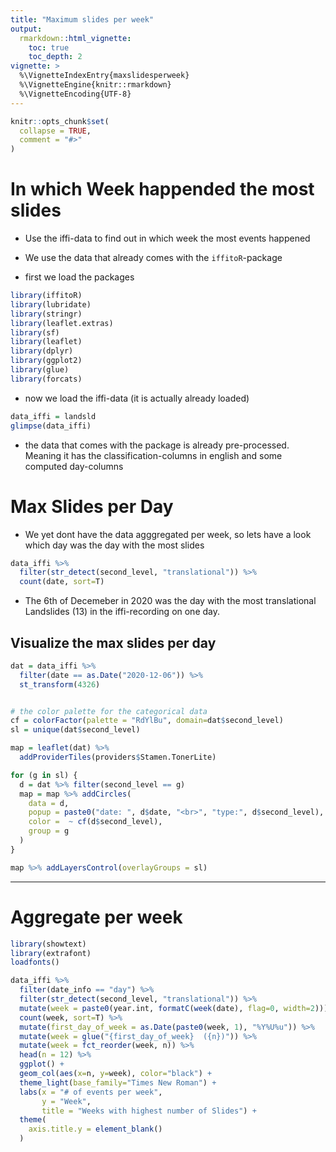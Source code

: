 ```yaml
---
title: "Maximum slides per week"
output: 
  rmarkdown::html_vignette:
    toc: true
    toc_depth: 2
vignette: >
  %\VignetteIndexEntry{maxslidesperweek}
  %\VignetteEngine{knitr::rmarkdown}
  %\VignetteEncoding{UTF-8}
---
```


```r
knitr::opts_chunk$set(
  collapse = TRUE,
  comment = "#>"
)
```

# In which Week happended the most slides

- Use the iffi-data to find out in which week the most events happened

- We use the data that already comes with the `iffitoR`-package

- first we load the packages

```r
library(iffitoR)
library(lubridate)
library(stringr)
library(leaflet.extras)
library(sf)
library(leaflet)
library(dplyr)
library(ggplot2)
library(glue)
library(forcats)
```

- now we load the iffi-data (it is actually already loaded)

```r
data_iffi = landsld
glimpse(data_iffi)
```
- the data that comes with the package is already pre-processed. Meaning it has the classification-columns in english and some computed day-columns

# Max Slides per Day 

- We yet dont have the data agggregated per week, so lets have a look which day was the day with the most slides

```r
data_iffi %>% 
  filter(str_detect(second_level, "translational")) %>% 
  count(date, sort=T)
```
- The 6th of Decemeber in 2020 was the day with the most translational Landslides (13) in the iffi-recording on one day.


## Visualize the max slides per day

```r
dat = data_iffi %>% 
  filter(date == as.Date("2020-12-06")) %>% 
  st_transform(4326)


# the color palette for the categorical data 
cf = colorFactor(palette = "RdYlBu", domain=dat$second_level)
sl = unique(dat$second_level)

map = leaflet(dat) %>%
  addProviderTiles(providers$Stamen.TonerLite) 

for (g in sl) {
  d = dat %>% filter(second_level == g)
  map = map %>% addCircles(
    data = d,
    popup = paste0("date: ", d$date, "<br>", "type:", d$second_level),
    color =  ~ cf(d$second_level),
    group = g
  )
}

map %>% addLayersControl(overlayGroups = sl) 

```

***

# Aggregate per week

```r
library(showtext)
library(extrafont)
loadfonts()

data_iffi %>% 
  filter(date_info == "day") %>% 
  filter(str_detect(second_level, "translational")) %>% 
  mutate(week = paste0(year.int, formatC(week(date), flag=0, width=2))) %>% 
  count(week, sort=T) %>% 
  mutate(first_day_of_week = as.Date(paste0(week, 1), "%Y%U%u")) %>% 
  mutate(week = glue("{first_day_of_week}  ({n})")) %>% 
  mutate(week = fct_reorder(week, n)) %>% 
  head(n = 12) %>% 
  ggplot() +
  geom_col(aes(x=n, y=week), color="black") +
  theme_light(base_family="Times New Roman") +
  labs(x = "# of events per week",
       y = "Week",
       title = "Weeks with highest number of Slides") +
  theme(
    axis.title.y = element_blank()
  )
```

